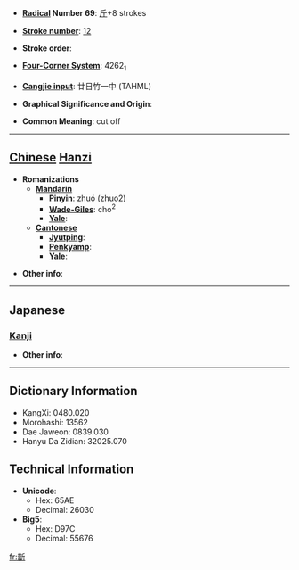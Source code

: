 * '''[[Wiktionary:Chinese radical index| Radical]] Number 69''': [[Wiktionary:Chinese radical index 斤|斤]]+8 strokes

* '''[[Wiktionary:Chinese total strokes index|Stroke number]]''': [[Wiktionary:Chinese total strokes index 12|12]]

* '''Stroke order''': 

* '''[[Wiktionary:Chinese four corner index|Four-Corner System]]''': 4262<sub>1</sub>

* '''[[Wiktionary:Chinese Cangjie index|Cangjie input]]''': 廿日竹一中 (TAHML)

* '''Graphical Significance and Origin''': 

* '''Common Meaning''': cut off

----

== [[Chinese]] [[Hanzi]] ==

* '''Romanizations'''
** '''[[Mandarin]]'''
*** '''[[Pinyin]]''': zhuó (zhuo2)
*** '''[[Wade-Giles]]''': cho<sup>2</sup>
*** '''[[Yale]]''': 
** '''[[Cantonese]]'''
*** '''[[Jyutping]]''':
*** '''[[Penkyamp]]''': 
*** '''[[Yale]]''': 

* '''Other info''': 

----

==Japanese==
===[[Kanji]]===
{{kanji|on readings=[[さく]] (saku), [[しゃく]] (shaku)
|kun readings=[[きる]] (kiru)
}}

* '''Other info''':  

----

== Dictionary Information ==

* KangXi: 0480.020
* Morohashi: 13562
* Dae Jaweon: 0839.030
* Hanyu Da Zidian: 32025.070

== Technical Information ==

* '''Unicode''':
** Hex: 65AE
** Decimal: 26030
* '''Big5''':
** Hex: D97C
** Decimal: 55676

[[fr:斮]]